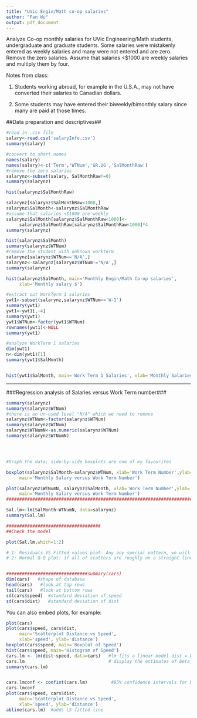 ---
title: "UVic Engin/Math co-op salaries"
author: "Fan Wu"
output: pdf_document
---

Analyze Co-op monthly salaries for UVic Engineering/Math students, undergraduate and graduate students.
Some salaries were mistakenly entered as weekly salaries and many were not entered 
and are zero.  Remove the zero salaries.  Assume that salaries <$1000 are weekly salaries and multiply them by four.

Notes from class: 

1. Students working abroad, for example in the U.S.A., may not have converted their
salaries to Canadian dollars.  

2. Some students may have entered their biweekly/bimonthly salary since many are paid 
at those times.

##Data preparation and descriptives##

```{r}
#read in .csv file
salary<-read.csv('salaryInfo.csv')  
summary(salary)

#convert to short names
names(salary)
names(salary)<-c('Term','WTNum','GR.UG','SalMonthRaw')  
#remove the zero salaries
salarynz<-subset(salary, SalMonthRaw!=0)   
summary(salarynz)

hist(salarynz$SalMonthRaw)

salarynz[salarynz$SalMonthRaw<1000,]
salarynz$SalMonth<-salarynz$SalMonthRaw
#assume that salaries <$1000 are weekly
salarynz$SalMonth[salarynz$SalMonthRaw<1000]<-
     salarynz$SalMonthRaw[salarynz$SalMonthRaw<1000]*4   
summary(salarynz)

hist(salarynz$SalMonth)
summary(salarynz$WTNum)
#remove the student with unknown workterm
salarynz[salarynz$WTNum=='N/A',]
salarynz<-salarynz[salarynz$WTNum!='N/A',]  
summary(salarynz)

hist(salarynz$SalMonth, main='Monthly Engin/Math Co-op salaries', 
     xlab='Monthly salary $')
```




```{r}



#extract out WorkTerm 1 salaries 
ywt1<-subset(salarynz,salarynz$WTNum=='W-1')
summary(ywt1)
ywt1<-ywt1[,-4]
summary(ywt1)
ywt1$WTNum<-factor(ywt1$WTNum)
rownames(ywt1)<-NULL
summary(ywt1)

#analyze WorkTerm 1 salaries
dim(ywt1)
n<-dim(ywt1)[1]
summary(ywt1$SalMonth)


hist(ywt1$SalMonth, main='Work Term 1 Salaries', xlab='Monthly Salaries $')


```

-----------------------------

###Regression analysis of Salaries versus Work Term number###


```{r}
summary(salarynz)
summary(salarynz$WTNum)
#there is an un-used level "N/A" which we need to remove
salarynz$WTNum<-factor(salarynz$WTNum)
summary(salarynz$WTNum)
salarynz$WTNumN<-as.numeric(salarynz$WTNum)
summary(salarynz$WTNumN)




#Graph the data; side-by-side boxplots are one of my favourites

boxplot(salarynz$SalMonth~salarynz$WTNum, xlab='Work Term Number',ylab='monthly salary',
     main='Monthly Salary versus Work Term Number')

plot(salarynz$WTNumN, salarynz$SalMonth, xlab='Work Term Number',ylab='monthly salary',
     main='Monthly Salary versus Work Term Number')
##############################################################################################

Sal.lm<-lm(SalMonth~WTNumN, data=salarynz)
summary(Sal.lm)

####################################
##Check the model 

plot(Sal.lm,which=1:2)

# 1: Residuals VS Fitted values plot: Any any special pattern, we will conclude that the residuals have a constance varaince.
# 2: Normal Q-Q plot: if all of scatters are roughly on a straight line, we will conclude the residuals follow a normal distribution.  


###############################summary(cars)
dim(cars)   #shape of database
head(cars)   #look at top rows
tail(cars)   #look at bottom rows
sd(cars$speed)  #standard deviation of speed
sd(cars$dist)   #standard deviation of dist


```

You can also embed plots, for example:

```{r, echo=FALSE}
plot(cars)
plot(cars$speed, cars$dist,
     main='Scatterplot Distance vs Speed',
     xlab='speed', ylab='distance')
boxplot(cars$speed, main='Boxplot of Speed')
hist(cars$speed, main='Histogram of Speed')
cars.lm <- lm(dist~speed, data=cars)   #lm fits a linear model dist = beta_0 + beta_1 speed
cars.lm                                # display the estimates of beta_0  and beta_1
summary(cars.lm)


cars.lmconf <- confint(cars.lm)         #95% confidence intervals for beta_0, beta_1
cars.lmconf
plot(cars$speed, cars$dist,
     main='Scatterplot Distance vs Speed',
     xlab='speed', ylab='distance')
abline(cars.lm)  #adds LS fitted line

```


